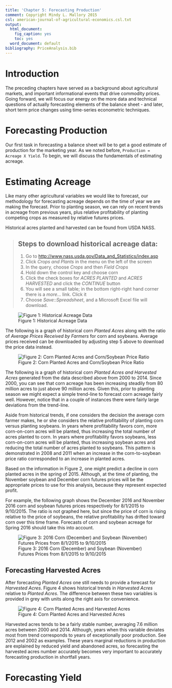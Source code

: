 ```yaml
---
title: 'Chapter 5: Forecasting Production'
comment: Copyright Mindy L. Mallory 2015
csl: american-journal-of-agricultural-economics.csl.txt
output:
  html_document:
    fig_caption: yes
    toc: yes
  word_document: default
bibliography: PriceAnalysis.bib
---
```


# Introduction

The preceding chapters have served as a background about agricultural markets, and important informational events that drive commodity prices. Going forward, we will focus our energy on the more data and technical questions of actually forecasting elements of the balance sheet - and later, short term price changes using time-series econometric techniques. 

# Forecasting Production 

Our first task in forecasting a balance sheet will be to get a good estimate of production for the marketing year. As we noted before, `Production = Acreage X Yield`. To begin, we will discuss the fundamentals of estimating acreage. 

# Estimating Acreage

Like many other agricultural variables we would like to forecast, our methodology for forecasting acreage depends on the time of year we are making the forecast. Prior to planting season, we can rely on recent trends in acreage from previous years, plus relative profitability of planting competing crops as measured by relative futures prices. 

Historical acres planted and harvested can be found from USDA NASS. 

> ## Steps to download historical acreage data: 
> 1. Go to [http://www.nass.usda.gov/Data_and_Statistics/index.asp](http://www.nass.usda.gov/Data_and_Statistics/index.asp)
> 2. Click *Crops and Plants* in the menu on the left of the screen
> 3. In the query, choose *Crops* and then *Field Crops*
> 4. Hold down the control key and choose corn
> 5. Click the check boxes for *ACRES PLANTED* and *ACRES HARVESTED* and click the *CONTINUE* button
> 6. You will see a small table; in the bottom right-right hand corner there is a *more...* link. Click it
> 7. Choose *Save::Spreadsheet*, and a Microsoft Excel file will download. 

![Figure 1: Historical Acreage Data](images\ACRES_historical.png)

The following is a graph of historical corn *Planted Acres* along with the ratio of *Average Prices Received by Farmers* for corn and soybeans. Average prices received can be downloaded by adjusting step 5 above to download the price data instead. 

![Figure 2: Corn Planted Acres and Corn/Soybean Price Ratio](images\ACREAGE2.png)

The following is a graph of historical corn *Planted Acres and Harvested Acres* generated from the data described above from 2000 to 2014. Since 2000, you can see that corn acreage has been increasing steadily from 80 million acres to just above 90 million acres. Given this, prior to planting season we might expect a simple trend-line to forecast corn acreage fairly well. However, notice that in a couple of instances there were fairly large deviations from the trend-line. 

Aside from historical trends, if one considers the decision the average corn farmer makes, he or she considers the relative profitability of planting corn versus planting soybeans. In years where profitability favors corn, more corn-on-corn acres will be planted, thus increasing the total number of acres planted to corn. In years where profitability favors soybeans, less corn-on-corn acres will be planted, thus increasing soybean acres and reducing the total number of acres planted to soybeans. This pattern is demonstrated in 2008 and 2011 when an increase in the corn-to-soybean price ratio corresponded to an increase in planted acres. 

Based on the information in Figure 2, one might predict a decline in corn planted acres in the spring of 2015. Although, at the time of planting, the November soybean and December corn futures prices will be the appropriate prices to use for this analysis, because they represent expected profit. 

For example, the following graph shows the December 2016 and November 2016 corn and soybean futures prices respectively for 8/1/2015 to 9/10/2015. The ratio is not graphed here, but since the price of corn is rising relative to the price of soybeans, the relative profitability has drifted toward corn over this time frame. Forecasts of corn and soybean acreage for Spring 2016 should take this into account. 

![Figure 3: 2016 Corn (December) and Soybean (November) Futures Prices from 8/1/2015 to 9/10/2015](images\cz16_sx16.9.10.15.png)

## Forecasting Harvested Acres

After forecasting *Planted Acres* one still needs to provide a forecast for *Harvested Acres*. Figure 4 shows historical trends in *Harvested Acres* relative to *Planted Acres*. The difference between these two variables is provided in grey with units along the right axis for convenience. 

![Figure 4: Corn Planted Acres and Harvested Acres](images\ACREAGE.png)

Harvested acres tends to be a fairly stable number, averaging 7.6 million acres between 2000 and 2014. Although, years when this variable deviates most from trend corresponds to years of exceptionally poor production. See 2012 and 2002 as examples. These years marginal reductions in production are explained by reduced yield and abandoned acres, so forecasting the harvested acres number accurately becomes very important to accurately forecasting production in shortfall years. 

# Forecasting Yield



